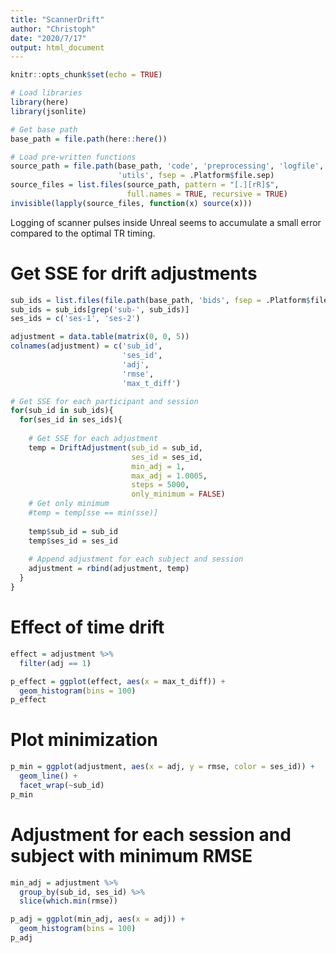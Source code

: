 ```yaml
---
title: "ScannerDrift"
author: "Christoph"
date: "2020/7/17"
output: html_document
---
```


```r
knitr::opts_chunk$set(echo = TRUE)

# Load libraries
library(here)
library(jsonlite)

# Get base path
base_path = file.path(here::here())

# Load pre-written functions
source_path = file.path(base_path, 'code', 'preprocessing', 'logfile',
                        'utils', fsep = .Platform$file.sep)
source_files = list.files(source_path, pattern = "[.][rR]$",
                          full.names = TRUE, recursive = TRUE)
invisible(lapply(source_files, function(x) source(x)))
```

Logging of scanner pulses inside Unreal seems to accumulate a small error 
compared to the optimal TR timing.

# Get SSE for drift adjustments 

```r
sub_ids = list.files(file.path(base_path, 'bids', fsep = .Platform$file.sep))
sub_ids = sub_ids[grep('sub-', sub_ids)]
ses_ids = c('ses-1', 'ses-2')

adjustment = data.table(matrix(0, 0, 5))
colnames(adjustment) = c('sub_id',
                         'ses_id',
                         'adj',
                         'rmse',
                         'max_t_diff')

# Get SSE for each participant and session
for(sub_id in sub_ids){
  for(ses_id in ses_ids){
    
    # Get SSE for each adjustment
    temp = DriftAdjustment(sub_id = sub_id,
                           ses_id = ses_id,
                           min_adj = 1,
                           max_adj = 1.0005,
                           steps = 5000,
                           only_minimum = FALSE)
    # Get only minimum
    #temp = temp[sse == min(sse)]
    
    temp$sub_id = sub_id
    temp$ses_id = ses_id
    
    # Append adjustment for each subject and session
    adjustment = rbind(adjustment, temp)
  }
}
```

# Effect of time drift

```r
effect = adjustment %>%
  filter(adj == 1)

p_effect = ggplot(effect, aes(x = max_t_diff)) +
  geom_histogram(bins = 100)
p_effect
```


# Plot minimization

```r
p_min = ggplot(adjustment, aes(x = adj, y = rmse, color = ses_id)) +
  geom_line() +
  facet_wrap(~sub_id)
p_min
```


# Adjustment for each session and subject with minimum RMSE

```r
min_adj = adjustment %>% 
  group_by(sub_id, ses_id) %>%
  slice(which.min(rmse))

p_adj = ggplot(min_adj, aes(x = adj)) +
  geom_histogram(bins = 100)
p_adj
```

